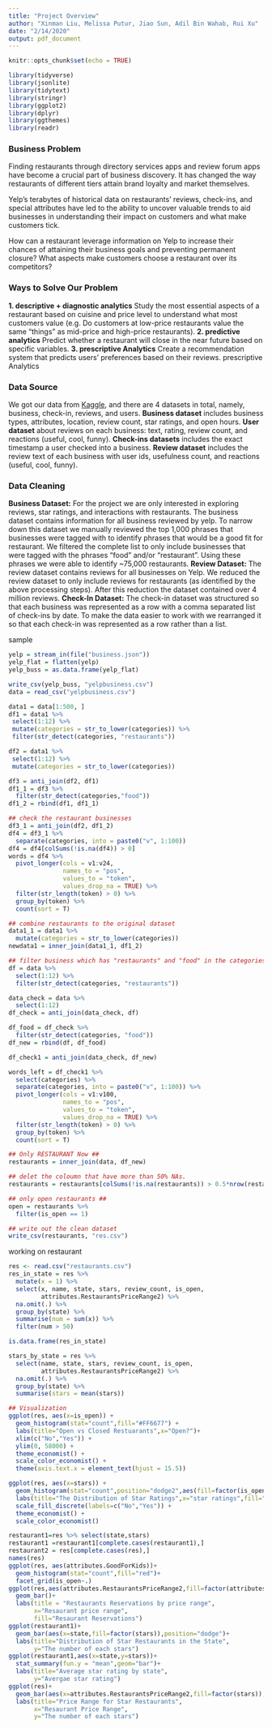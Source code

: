 ```yaml
---
title: "Project Overview"
author: "Xinman Liu, Melissa Putur, Jiao Sun, Adil Bin Wahab, Rui Xu"
date: "2/14/2020"
output: pdf_document
---
```


```r
knitr::opts_chunk$set(echo = TRUE)
```

```r
library(tidyverse)
library(jsonlite)
library(tidytext)
library(stringr)
library(ggplot2)
library(dplyr)
library(ggthemes)
library(readr)
```

### Business Problem   
Finding restaurants through directory services apps and review forum apps have become a crucial part of business discovery. It has changed the way restaurants of different tiers attain brand loyalty and market themselves.   

Yelp’s terabytes of historical data on restaurants’ reviews, check-ins, and special attributes have led to the ability to uncover valuable trends to aid businesses in understanding their impact on customers and what make customers tick.   

How can a restaurant leverage information on Yelp to increase their chances of attaining their business goals and preventing permanent closure? What aspects make customers choose a restaurant over its competitors? 


### Ways to Solve Our Problem
**1. descriptive + diagnostic analytics**
Study the most essential aspects of a restaurant based on cuisine and price level to understand what most customers value (e.g. Do customers at low-price restaurants value the same “things” as mid-price and high-price restaurants).
**2. predictive analytics**
Predict whether a restaurant will close in the near future based on specific variables.
**3. prescriptive Analytics**
Create a recommendation system that predicts users’ preferences based on their reviews. prescriptive Analytics


### Data Source   
We got our data from [Kaggle](https://www.kaggle.com/yelp-dataset/yelp-dataset), and there are 4 datasets in total, namely, business, check-in, reviews, and users. 
**Business dataset** includes business types, attributes, location, review count, star ratings, and open hours.
**User dataset** about reviews on each business: text, rating, review count, and reactions (useful, cool, funny).
**Check-ins datasets** includes the exact timestamp a user checked into a business.
**Review dataset** includes the review text of each business with user ids, usefulness count, and reactions (useful, cool, funny).


### Data Cleaning
**Business Dataset:** For the project we are only interested in exploring reviews, star ratings, and interactions with restaurants. The business dataset contains information for all business reviewed by yelp. To narrow down this dataset we manually reviewed the top 1,000 phrases that businesses were tagged with to identify phrases that would be a good fit for restaurant. We filtered the complete list to only include businesses that were tagged with the phrases “food” and/or “restaurant”. Using these phrases we were able to identify ~75,000 restaurants.
**Review Dataset:** The review dataset contains reviews for all businesses on Yelp. We reduced the review dataset to only include reviews for restaurants (as identified by the above processing steps). After this reduction the dataset contained over 4 million reviews.
**Check-In Dataset:** The check-in dataset was structured so that each business was represented as a row with a comma separated list of check-ins by date. To make the data easier to work with we rearranged it so that each check-in was represented as a row rather than a list.


#################### sample ####################
```r
yelp = stream_in(file("business.json"))
yelp_flat = flatten(yelp)
yelp_buss = as.data.frame(yelp_flat)

write_csv(yelp_buss, "yelpbusiness.csv")
data = read_csv("yelpbusiness.csv")

data1 = data[1:500, ]
df1 = data1 %>%
 select(1:12) %>%
 mutate(categories = str_to_lower(categories)) %>%
 filter(str_detect(categories, "restaurants"))

df2 = data1 %>%
 select(1:12) %>%
 mutate(categories = str_to_lower(categories))

df3 = anti_join(df2, df1)
df1_1 = df3 %>%
  filter(str_detect(categories,"food"))
df1_2 = rbind(df1, df1_1)

## check the restaurant businesses
df3_1 = anti_join(df2, df1_2)
df4 = df3_1 %>%
  separate(categories, into = paste0("v", 1:100))
df4 = df4[colSums(!is.na(df4)) > 0] 
words = df4 %>%
  pivot_longer(cols = v1:v24,
               names_to = "pos",
               values_to = "token",
               values_drop_na = TRUE) %>% 
  filter(str_length(token) > 0) %>%
  group_by(token) %>%
  count(sort = T)

## combine restaurants to the original dataset
data1_1 = data1 %>%
  mutate(categories = str_to_lower(categories))
newdata1 = inner_join(data1_1, df1_2)
```

```r
## filter business which has "restaurants" and "food" in the categories ##
df = data %>%
  select(1:12) %>%
  filter(str_detect(categories, "restaurants"))

data_check = data %>%
  select(1:12)
df_check = anti_join(data_check, df)

df_food = df_check %>%
  filter(str_detect(categories, "food"))
df_new = rbind(df, df_food)  

df_check1 = anti_join(data_check, df_new)

words_left = df_check1 %>%
  select(categories) %>%
  separate(categories, into = paste0("v", 1:100)) %>%
  pivot_longer(cols = v1:v100,
               names_to = "pos",
               values_to = "token",
               values_drop_na = TRUE) %>% 
  filter(str_length(token) > 0) %>%
  group_by(token) %>%
  count(sort = T)

## Only RESTAURANT Now ##
restaurants = inner_join(data, df_new)

## delet the coloumn that have more than 50% NAs.
restaurants = restaurants[colSums(!is.na(restaurants)) > 0.5*nrow(restaurants)]

## only open restaurants ##
open = restaurants %>%
  filter(is_open == 1)

## write out the clean dataset
write_csv(restaurants, "res.csv")
```

#################### working on restaurant ##################
```r
res <- read.csv("restaurants.csv")
res_in_state = res %>%
  mutate(x = 1) %>%
  select(x, name, state, stars, review_count, is_open, 
         attributes.RestaurantsPriceRange2) %>%
  na.omit(.) %>%
  group_by(state) %>%
  summarise(num = sum(x)) %>%
  filter(num > 50)

is.data.frame(res_in_state)

stars_by_state = res %>%
  select(name, state, stars, review_count, is_open, 
         attributes.RestaurantsPriceRange2) %>%
  na.omit(.) %>%
  group_by(state) %>%
  summarise(stars = mean(stars))

## Visualization
ggplot(res, aes(x=is_open)) +
  geom_histogram(stat="count",fill="#FF6677") +
  labs(title="Open vs Closed Restuarants",x="Open?")+
  xlim(c("No","Yes")) +
  ylim(0, 58000) +
  theme_economist() +
  scale_color_economist() +
  theme(axis.text.x = element_text(hjust = 15.5))

ggplot(res, aes(x=stars)) +
  geom_histogram(stat="count",position="dodge2",aes(fill=factor(is_open))) +
  labs(title="The Distribution of Star Ratings",x="star ratings",fill="Open?") +
  scale_fill_discrete(labels=c("No","Yes")) +
  theme_economist() + 
  scale_color_economist()

restaurant1=res %>% select(state,stars)
restaurant1 =restaurant1[complete.cases(restaurant1),]
restaurant2 = res[complete.cases(res),]
names(res)
ggplot(res, aes(attributes.GoodForKids))+
  geom_histogram(stat="count",fill="red")+
  facet_grid(is_open~.)
ggplot(res,aes(attributes.RestaurantsPriceRange2,fill=factor(attributes.RestaurantsReservations),stat="identity"))+
  geom_bar()+
  labs(title = "Restaurants Reservations by price range",
       x="Resaurant price range", 
       fill="Resaurant Reservations")
ggplot(restaurant1)+
  geom_bar(aes(x=state,fill=factor(stars)),position="dodge")+
  labs(title="Distribution of Star Restaurants in the State",
       y="The number of each stars")
ggplot(restaurant1,aes(x=state,y=stars))+
  stat_summary(fun.y = "mean",geom="bar")+
  labs(title="Average star rating by state",
       y="Avergae star rating")
ggplot(res)+
  geom_bar(aes(x=attributes.RestaurantsPriceRange2,fill=factor(stars)),position="dodge")+
  labs(title="Price Range for Star Restaurants",
       x="Resaurant Price Range",
       y="The number of each stars")
```


